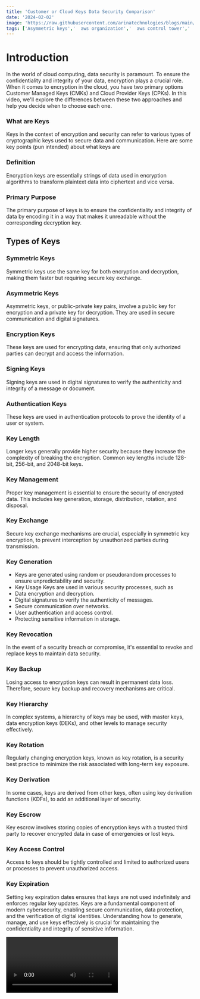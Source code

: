 ```yaml
---
title: 'Customer or Cloud Keys Data Security Comparison'
date: '2024-02-02'
image: 'https://raw.githubusercontent.com/arinatechnologies/blogs/main/images/cpkvscmk.webp'
tags: ['Asymmetric keys','  aws organization','  aws control tower','  landing zone','  Guardrails', 'Symmetric Keys', 'cryptographic keys', 'Customer Managed Key', 'Cloud Provider Key (CPK)', 'Security']
---
```



# Introduction 
In the world of cloud computing, data security is paramount. To ensure the confidentiality and integrity of your data, encryption plays a crucial role. When it comes to encryption in the cloud, you have two primary options Customer Managed Keys (CMKs) and Cloud Provider Keys (CPKs). In this video, we'll explore the differences between these two approaches and help you decide when to choose each one.
### What are Keys
Keys in the context of encryption and security can refer to various types of cryptographic keys used to secure data and communication. Here are some key points (pun intended) about what keys are
### Definition 
Encryption keys are essentially strings of data used in encryption algorithms to transform plaintext data into ciphertext and vice versa.
### Primary Purpose 
The primary purpose of keys is to ensure the confidentiality and integrity of data by encoding it in a way that makes it unreadable without the corresponding decryption key.
## Types of Keys
### Symmetric Keys 
Symmetric keys use the same key for both encryption and decryption, making them faster but requiring secure key exchange.
### Asymmetric Keys 
Asymmetric keys, or public-private key pairs, involve a public key for encryption and a private key for decryption. They are used in secure communication and digital signatures.
### Encryption Keys 
These keys are used for encrypting data, ensuring that only authorized parties can decrypt and access the information.
### Signing Keys 
Signing keys are used in digital signatures to verify the authenticity and integrity of a message or document.
### Authentication Keys 
These keys are used in authentication protocols to prove the identity of a user or system.
### Key Length 
Longer keys generally provide higher security because they increase the complexity of breaking the encryption. Common key lengths include 128-bit, 256-bit, and 2048-bit keys.
### Key Management 
Proper key management is essential to ensure the security of encrypted data. This includes key generation, storage, distribution, rotation, and disposal.
### Key Exchange 
Secure key exchange mechanisms are crucial, especially in symmetric key encryption, to prevent interception by unauthorized parties during transmission.
### Key Generation 
 - Keys are generated using random or pseudorandom processes to ensure unpredictability and security.
 - Key Usage Keys are used in various security processes, such as
 - Data encryption and decryption.
 - Digital signatures to verify the authenticity of messages.
 - Secure communication over networks.
 - User authentication and access control.
 - Protecting sensitive information in storage.

### Key Revocation 
In the event of a security breach or compromise, it's essential to revoke and replace keys to maintain data security.

### Key Backup 
Losing access to encryption keys can result in permanent data loss. Therefore, secure key backup and recovery mechanisms are critical.

### Key Hierarchy 
In complex systems, a hierarchy of keys may be used, with master keys, data encryption keys (DEKs), and other levels to manage security effectively.

### Key Rotation 
Regularly changing encryption keys, known as key rotation, is a security best practice to minimize the risk associated with long-term key exposure.

### Key Derivation 
In some cases, keys are derived from other keys, often using key derivation functions (KDFs), to add an additional layer of security.

### Key Escrow 
Key escrow involves storing copies of encryption keys with a trusted third party to recover encrypted data in case of emergencies or lost keys.

### Key Access Control 
Access to keys should be tightly controlled and limited to authorized users or processes to prevent unauthorized access.

### Key Expiration 
Setting key expiration dates ensures that keys are not used indefinitely and enforces regular key updates.
Keys are a fundamental component of modern cybersecurity, enabling secure communication, data protection, and the verification of digital identities. Understanding how to generate, manage, and use keys effectively is crucial for maintaining the confidentiality and integrity of sensitive information.

<Video id="Ye1IKteT6Ik" title="Customer or Cloud Keys Data Security Comparison"/>


# Customer Managed Key (CMK)
### What is a CMK?
CMKs are encryption keys that you, the customer, generate and manage.
They provide you with full control over your encryption process, including key generation, rotation, and access management.
### When to Choose CMK
Highly Sensitive Data If you have exceptionally sensitive data, such as personal financial records or medical records, CMKs offer the highest level of control and security.
Compliance Requirements If your industry has strict regulatory requirements (e.g., HIPAA, GDPR), CMKs allow you to meet those standards by maintaining control over encryption keys.
Multi-Cloud Environments If your organization operates in a multi-cloud environment (e.g., AWS, Azure, Google Cloud), CMKs can provide a consistent encryption approach across platforms.
# Cloud Provider Key (CPK)
### What is a CPK?
CPKs are encryption keys managed by your cloud service provider (e.g., AWS, Azure).
They offer convenience, as the provider takes care of key management tasks.
### When to Choose CPK?
Simplicity If you're looking for a hassle-free encryption solution and don't want to manage encryption keys, CPKs are a convenient choice. General Use Cases For many everyday applications and use cases, especially those without stringent compliance requirements, CPKs can be sufficient.
### Cost-Efficiency 
CPKs often come with cost savings because you don't need to allocate resources for key management.
# Comparison

   <table>
                                                <tbody>
                                                <tr>
                                                <th>Aspect</th>
                                                <th>Cloud Provider Key (CPK)</th>
                                                <th>Customer Managed Key (CMK)</th>
                                                </tr>
                                                <tr>
                                                <td>Ownership</td>
                                                <td>Cloud provider owns and manages the encryption keys.</td>
                                                <td>Customer owns and manages the encryption keys.</td>
                                                </tr>
                                                <tr>
                                                <td>Control</td>
                                                <td>Limited control as the cloud provider 
                                                manages the keys.</td>
                                                <td>Customer has full control over key usage and policies.</td>
                                                </tr>
                                                <tr>
                                                <td>Use Cases</td>
                                                <td>Suitable for less sensitive workloads or scenarios where ease of use and automation are more important.</td>
                                                <td>Suitable for sensitive and highly regulated workloads where customers need full control over encryption keys.</td>
                                                </tr>
                                                <tr>
                                                <td>Key Management</td>
                                                <td>Cloud provider handles key lifecycle management.</td>
                                                <td>Customers must handle key rotation, backup, and compliance.</td>
                                                </tr>
                                                <tr>
                                                <td>Compliance</td>
                                                <td>May have limitations in meeting certain compliance standards due to limited control.</td>
                                                <td>Enables compliance with strict security and data privacy requirements.</td>
                                                </tr>
                                                <tr>
                                                <td>Integration</td>
                                                <td>Seamlessly integrates with cloud services but may have limitations for custom encryption scenarios.</td>
                                                <td>Integrates with various cloud services and can be used for custom encryption within applications.</td>
                                                </tr>
                                                <tr>
                                                <td>Complexity</td>
                                                <td>Easier to set up and use with less 
                                                management overhead.</td>
                                                <td>Requires more setup and management efforts.</td>
                                                </tr>
                                                <tr>
                                                <td>Cost</td>
                                                <td>Costs are often bundled with cloud service usage and may be lower for CPK.</td>
                                                <td>Costs may include key management and rotation efforts.</td>
                                                </tr>
                                                <tr>
                                                <td>Security</td>
                                                <td>Provides security for data at rest but with fewer options for customization.</td>
                                                <td>Offers a higher level of security and control for sensitive data.</td>
                                                </tr>
                                                <tr>
                                                <td>Key Rotation</td>
                                                <td>Cloud provider manages key rotation.</td>
                                                <td>Customer responsibility for key rotation.</td>
                                                </tr>
                                                <tr>
                                                <td>Access Control</td>
                                                <td>Limited access control as per cloud provider policies.</td>
                                                <td>Customers define and enforce access control policies.</td>
                                                </tr>
                                                <tr>
                                                <td>Disaster Recovery</td>
                                                <td>Cloud provider offers disaster recovery mechanisms for keys.</td>
                                                <td>Customers must have a disaster recovery plan for keys.</td>
                                                </tr>
                                                <tr>
                                                <td>Compliance</td>
                                                <td>May have compliance limitations depending on the cloud provider.</td>
                                                <td>Facilitates compliance with industry regulations and standards.</td>
                                                </tr>
                                                  </tbody>
                                                    </table> 

### Security
CMKs offer the highest level of control and security, making them ideal for highly sensitive data.
CPKs are generally secure but might be a better fit for less sensitive use cases.

### Compliance
CMKs are often preferred when strict compliance with industry regulations is necessary.
CPKs can meet compliance requirements in many cases but may require additional configurations.

### Management Overhead
CMKs require more management effort, including key rotation, access control, and disaster recovery planning.
CPKs offload key management tasks to the cloud provider, reducing management overhead.

### Use Case
CMKs are well-suited for scenarios with unique security needs, while also offering flexibility in multi-cloud ## environments.
CPKs are a great choice for standard use cases and when simplicity is a priority.

# Conclusion 
The choice between Customer Managed Keys (CMKs) and Cloud Provider Keys (CPKs) ultimately depends on your organization's specific requirements. Both approaches have their merits, and a well-thought-out encryption strategy can help you strike the right balance between security, compliance, and convenience. Consider your data's sensitivity, industry regulations, and management preferences when making your decision.